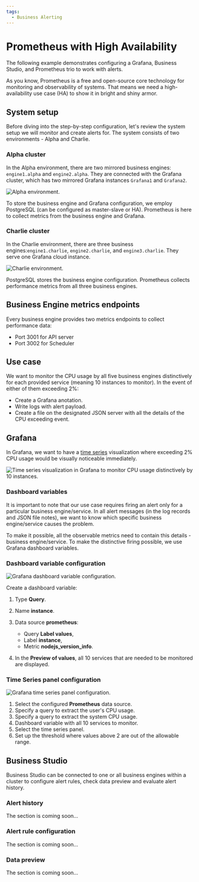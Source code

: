 ```yaml
---
tags:
  - Business Alerting
---
```



# Prometheus with High Availability

The following example demonstrates configuring a Grafana, Business Studio, and Prometheus trio to work with alerts.

As you know, Prometheus is a free and open-source core technology for monitoring and observability of systems. That means we need a high-availability use case (HA) to show it in bright and shiny armor.

## System setup

Before diving into the step-by-step configuration, let's review the system setup we will monitor and create alerts for. The system consists of two environments - Alpha and Charlie.

### Alpha cluster

In the Alpha environment, there are two mirrored business engines: `engine1.alpha` and `engine2.alpha`. They are connected with the Grafana cluster, which has two mirrored Grafana instances `Grafana1` and `Grafana2`.

<Image title="Alpha environment." src="/img/big/business-alerting/alpha.png" />

To store the business engine and Grafana configuration, we employ PostgreSQL (can be configured as master-slave or HA). Prometheus is here to collect metrics from the business engine and Grafana.

### Charlie cluster

In the Charlie environment, there are three business engines:`engine1.charlie`, `engine2.charlie`, and `engine3.charlie`. They serve one Grafana cloud instance.

<Image
  title="Charlie environment."
  src="/img/big/business-alerting/charlie.png"
/>

PostgreSQL stores the business engine configuration. Prometheus collects performance metrics from all three business engines.

## Business Engine metrics endpoints

Every business engine provides two metrics endpoints to collect performance data:

- Port 3001 for API server
- Port 3002 for Scheduler

## Use case

We want to monitor the CPU usage by all five business engines distinctively for each provided service (meaning 10 instances to monitor). In the event of either of them exceeding 2%:

- Create a Grafana anotation.
- Write logs with alert payload.
- Create a file on the designated JSON server with all the details of the CPU exceeding event.

## Grafana

In Grafana, we want to have a [time series](https://youtu.be/YpOazX67GSo?si=JI0c0V4eocKAvy2S) visualization where exceeding 2% CPU usage would be visually noticeable immediately.

<Image
  title="Time series visualization in Grafana to monitor CPU usage distinctively by 10 instances."
  src="/img/big/business-alerting/time-series-look.png"
/>

### Dashboard variables

It is important to note that our use case requires firing an alert only for a particular business engine/service. In all alert messages (in the log records and JSON file notes), we want to know which specific business engine/service causes the problem.

To make it possible, all the observable metrics need to contain this details - business engine/service. To make the distinctive firing possible, we use Grafana dashboard variables.

### Dashboard variable configuration

<Image
  title="Grafana dashboard variable configuration."
  src="/img/big/business-alerting/dashboard-var-conf.png"
/>

Create a dashboard variable:

1. Type **Query**.
2. Name **instance**.
3. Data source **prometheus**:

   - Query **Label values**,
   - Label **instance**,
   - Metric **nodejs_version_info**.

4. In the **Preview of values**, all 10 services that are needed to be monitored are displayed.

### Time Series panel configuration

<Image
  title="Grafana time series panel configuration."
  src="/img/big/business-alerting/time-series-conf.png"
/>

1. Select the configured **Prometheus** data source.
2. Specify a query to extract the user's CPU usage.
3. Specify a query to extract the system CPU usage.
4. Dashboard variable with all 10 services to monitor.
5. Select the time series panel.
6. Set up the threshold where values above 2 are out of the allowable range.

## Business Studio

Business Studio can be connected to one or all business engines within a cluster to configure alert rules, check data preview and evaluate alert history.

### Alert history

The section is coming soon...

### Alert rule configuration

The section is coming soon...

### Data preview

The section is coming soon...
